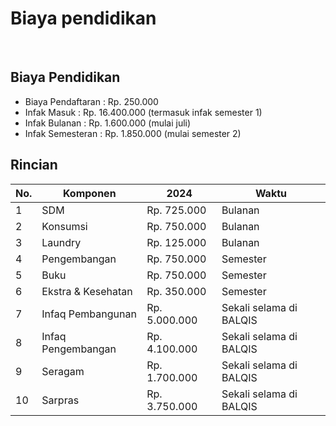 # Biaya pendidikan
<br/>

## Biaya Pendidikan
  -	Biaya Pendaftaran 	: Rp. 250.000
  -	Infak Masuk 	: Rp. 16.400.000 (termasuk infak semester 1)
  -	Infak Bulanan 	: Rp. 1.600.000 (mulai juli)
  -	Infak Semesteran 	: Rp. 1.850.000 (mulai semester 2)

## Rincian 
<table class="table table-light table-bordered table-striped">
  <thead>
    <tr>
      <th>No.</th>
      <th>Komponen</th>
      <th>2024</th>
      <th>Waktu</th>
    </tr>
  </thead>
  <tbody>
    <tr>
      <td>1</td>
      <td>SDM</td>
      <td>Rp. 725.000</td>
      <td>Bulanan</td>
    </tr>
    <tr>
      <td>2</td>
      <td>Konsumsi</td>
      <td>Rp. 750.000</td>
      <td>Bulanan</td>
    </tr>
    <tr>
      <td>3</td>
      <td>Laundry</td>
      <td>Rp. 125.000</td>
      <td>Bulanan</td>
    </tr>
    <tr>
      <td>4</td>
      <td>Pengembangan</td>
      <td>Rp. 750.000</td>
      <td>Semester</td>
    </tr>
    <tr>
      <td>5</td>
      <td>Buku</td>
      <td>Rp. 750.000</td>
      <td>Semester</td>
    </tr>
    <tr>
      <td>6</td>
      <td>Ekstra & Kesehatan</td>
      <td>Rp. 350.000</td>
      <td>Semester</td>
    </tr>
    <tr>
      <td>7</td>
      <td>Infaq Pembangunan</td>
      <td>Rp. 5.000.000</td>
      <td>Sekali selama di BALQIS</td>
    </tr>
    <tr>
      <td>8</td>
      <td>Infaq Pengembangan</td>
      <td>Rp. 4.100.000</td>
      <td>Sekali selama di BALQIS</td>
    </tr>
    <tr>
      <td>9</td>
      <td>Seragam</td>
      <td>Rp. 1.700.000</td>
      <td>Sekali selama di BALQIS</td>
    </tr>
    <tr>
      <td>10</td>
      <td>Sarpras</td>
      <td>Rp. 3.750.000</td>
      <td>Sekali selama di BALQIS</td>
    </tr>
  </tbody>
</table>